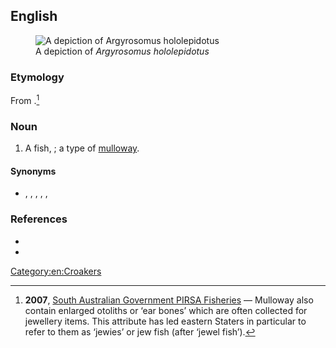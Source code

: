 {{also|Jewie}}
==English==
[[File:Argyrosomus hololepidotus.jpg|right|thumb|A depiction of ''Argyrosomus hololepidotus'']]

===Etymology===
From {{suffix|en|jewel|ie|gloss2=diminutive suffix}}.<ref>'''2007''', [http://www.pir.sa.gov.au/fisheries/recreational_fishing/target_species/mulloway South Australian Government PIRSA Fisheries] — Mulloway also contain enlarged otoliths or ‘ear bones’ which are often collected for jewellery items. This attribute has led eastern Staters in particular to refer to them as ‘jewies’ or jew fish (after ‘jewel fish’).</ref>

===Noun===
{{en-noun}}

# {{lb|en|Australia}} A fish, {{taxlink|Argyrosomus hololepidotus|species}}; a type of [[mulloway]].

====Synonyms====
* {{sense|Argyrosomus hololepidotus}} {{l|en|butterfish}}, {{l|en|jew}}, {{l|en|jewfish}}, {{l|en|kabeljou}}, {{l|en|mulloway}}, {{vern|Madagascar meagre}}

===References===
* {{pedia|i=1|Argyrosomus}}
* {{specieslite|i=1|Argyrosomus hololepidotus}}
<references />

[[Category:en:Croakers]]